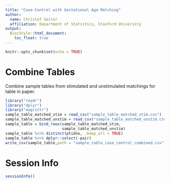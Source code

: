 ```yaml
---
title: "Case-Control with Gestational Age Matching"
author:
  name: Christof Seiler
  affiliation: Department of Statistics, Stanford University
output:
  BiocStyle::html_document:
    toc_float: true
---
```


```r
knitr::opts_chunk$set(echo = TRUE)
```

# Combine Tables

Combine sample tables from stimulated and unstimulated matchings for table in paper.

```r
library("readr")
library("dplyr")
library("magrittr")
sample_table_matched_stim = read_csv("sample_table_matched_stim.csv")
sample_table_matched_unstim = read_csv("sample_table_matched_unstim.csv")
sample_table = bind_rows(sample_table_matched_stim, 
                         sample_table_matched_unstim)
sample_table %<>% distinct(ptidno, .keep_all = TRUE)
sample_table %<>% dplyr::select(-pair)
write_csv(sample_table,path = "sample_table_case_control_combined.csv")
```

# Session Info {.unnumbered}

```r
sessionInfo()
```
